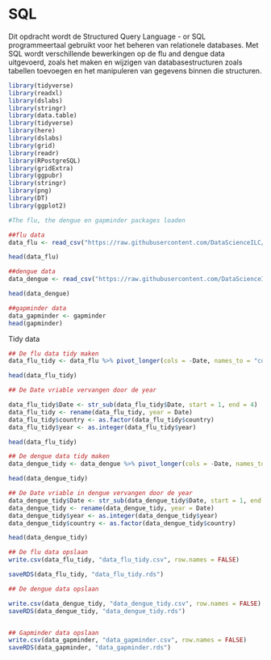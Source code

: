 # SQL
Dit opdracht wordt de Structured Query Language - or SQL programmeertaal gebruikt voor het beheren van relationele databases. Met SQL wordt verschillende bewerkingen op de flu and dengue data uitgevoerd, zoals het maken en wijzigen van databasestructuren zoals tabellen toevoegen en het manipuleren van gegevens binnen die structuren.


```r
library(tidyverse)
library(readxl)
library(dslabs)
library(stringr)
library(data.table)
library(tidyverse)
library(here)
library(dslabs)
library(grid)
library(readr)
library(RPostgreSQL)
library(gridExtra)
library(ggpubr)
library(stringr)
library(png)
library(DT)
library(ggplot2)

```


```r
#The flu, the dengue en gapminder packages loaden

##flu data
data_flu <- read_csv("https://raw.githubusercontent.com/DataScienceILC/tlsc-dsfb26v-20_workflows/main/data/flu_data.csv", skip = 10)

head(data_flu)

##dengue data
data_dengue <- read_csv("https://raw.githubusercontent.com/DataScienceILC/tlsc-dsfb26v-20_workflows/main/data/dengue_data.csv", skip = 10)

head(data_dengue)

##gapminder data
data_gapminder <- gapminder
head(gapminder)

```
Tidy data
```r
## De flu data tidy maken
data_flu_tidy <- data_flu %>% pivot_longer(cols = -Date, names_to = "country", values_to = "aantal_flu")

head(data_flu_tidy)

## De Date vriable vervangen door de year

data_flu_tidy$Date <- str_sub(data_flu_tidy$Date, start = 1, end = 4)
data_flu_tidy <- rename(data_flu_tidy, year = Date)
data_flu_tidy$country <- as.factor(data_flu_tidy$country)
data_flu_tidy$year <- as.integer(data_flu_tidy$year)

head(data_flu_tidy)

## De dengue data tidy maken
data_dengue_tidy <- data_dengue %>% pivot_longer(cols = -Date, names_to = "country", values_to = "aantal_dengue")

head(data_dengue_tidy)

## De Date vriable in dengue vervangen door de year
data_dengue_tidy$Date <- str_sub(data_dengue_tidy$Date, start = 1, end = 4)
data_dengue_tidy <- rename(data_dengue_tidy, year = Date)
data_dengue_tidy$year <- as.integer(data_dengue_tidy$year)
data_dengue_tidy$country <- as.factor(data_dengue_tidy$country)

head(data_dengue_tidy)

```

```r
## De flu data opslaan
write.csv(data_flu_tidy, "data_flu_tidy.csv", row.names = FALSE)

saveRDS(data_flu_tidy, "data_flu_tidy.rds")

## De dengue data opslaan

write.csv(data_dengue_tidy, "data_dengue_tidy.csv", row.names = FALSE)
saveRDS(data_dengue_tidy, "data_dengue_tidy.rds")


## Gapminder data opslaan
write.csv(data_gapminder, "data_gapminder.csv", row.names = FALSE)
saveRDS(data_gapminder, "data_gapminder.rds")

```
